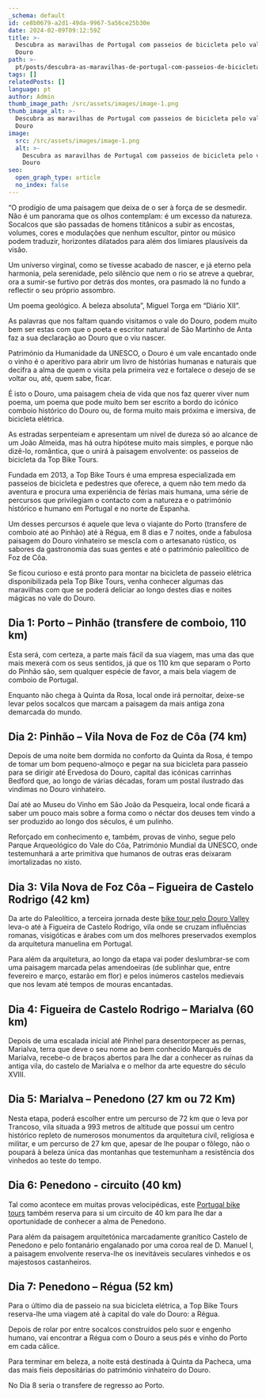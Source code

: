 ```yaml
---
_schema: default
id: ce8b0679-a2d1-49da-9967-5a56ce25b30e
date: 2024-02-09T09:12:59Z
title: >-
  Descubra as maravilhas de Portugal com passeios de bicicleta pelo vale do
  Douro
path: >-
  pt/posts/descubra-as-maravilhas-de-portugal-com-passeios-de-bicicleta-pelo-vale-do-douro
tags: []
relatedPosts: []
language: pt
author: Admin
thumb_image_path: /src/assets/images/image-1.png
thumb_image_alt: >-
  Descubra as maravilhas de Portugal com passeios de bicicleta pelo vale do
  Douro
image:
  src: /src/assets/images/image-1.png
  alt: >-
    Descubra as maravilhas de Portugal com passeios de bicicleta pelo vale do
    Douro
seo:
  open_graph_type: article
  no_index: false
---
```


“O prodígio de uma paisagem que deixa de o ser à força de se desmedir. Não é um
panorama que os olhos contemplam: é um excesso da natureza. Socalcos que são
passadas de homens titânicos a subir as encostas, volumes, cores e modulações
que nenhum escultor, pintor ou músico podem traduzir, horizontes dilatados para
além dos limiares plausíveis da visão.

Um universo virginal, como se tivesse acabado de nascer, e já eterno pela
harmonia, pela serenidade, pelo silêncio que nem o rio se atreve a quebrar, ora
a sumir-se furtivo por detrás dos montes, ora pasmado lá no fundo a reflectir o
seu próprio assombro.

Um poema geológico. A beleza absoluta”, Miguel Torga em “Diário XII”.

As palavras que nos faltam quando visitamos o vale do Douro, podem muito bem ser
estas com que o poeta e escritor natural de São Martinho de Anta faz a sua
declaração ao Douro que o viu nascer.

Património da Humanidade da UNESCO, o Douro é um vale encantado onde o vinho é o
aperitivo para abrir um livro de histórias humanas e naturais que decifra a alma
de quem o visita pela primeira vez e fortalece o desejo de se voltar ou, até,
quem sabe, ficar.

É isto o Douro, uma paisagem cheia de vida que nos faz querer viver num poema,
um poema que pode muito bem ser escrito a bordo do icónico comboio histórico do
Douro ou, de forma muito mais próxima e imersiva, de bicicleta elétrica.

As estradas serpenteiam e apresentam um nível de dureza só ao alcance de um João
Almeida, mas há outra hipótese muito mais simples, e porque não dizê-lo,
romântica, que o unirá à paisagem envolvente: os passeios de bicicleta da Top
Bike Tours.

Fundada em 2013, a Top Bike Tours é uma empresa especializada em passeios de
bicicleta e pedestres que oferece, a quem não tem medo da aventura e procura uma
experiência de férias mais humana, uma série de percursos que privilegiam o
contacto com a natureza e o património histórico e humano em Portugal e no norte
de Espanha.

Um desses percursos é aquele que leva o viajante do Porto (transfere de comboio
até ao Pinhão) até à Régua, em 8 dias e 7 noites, onde a fabulosa paisagem do
Douro vinhateiro se mescla com o artesanato rústico, os sabores da gastronomia
das suas gentes e até o património paleolítico de Foz de Côa.

Se ficou curioso e está pronto para montar na bicicleta de passeio elétrica
disponibilizada pela Top Bike Tours, venha conhecer algumas das maravilhas com
que se poderá deliciar ao longo destes dias e noites mágicas no vale do Douro.

## Dia 1: Porto – Pinhão (transfere de comboio, 110 km)

Esta será, com certeza, a parte mais fácil da sua viagem, mas uma das que mais
mexerá com os seus sentidos, já que os 110 km que separam o Porto do Pinhão são,
sem qualquer espécie de favor, a mais bela viagem de comboio de Portugal.

Enquanto não chega à Quinta da Rosa, local onde irá pernoitar, deixe-se levar
pelos socalcos que marcam a paisagem da mais antiga zona demarcada do mundo.

## Dia 2: Pinhão – Vila Nova de Foz de Côa (74 km)

Depois de uma noite bem dormida no conforto da Quinta da Rosa, é tempo de tomar
um bom pequeno-almoço e pegar na sua bicicleta para passeio para se dirigir até
Ervedosa do Douro, capital das icónicas carrinhas&nbsp; Bedford que, ao longo de
várias décadas, foram um postal ilustrado das vindimas no Douro vinhateiro.

Daí até ao Museu do Vinho em São João da Pesqueira, local onde ficará a saber um
pouco mais sobre a forma como o néctar dos deuses tem vindo a ser produzido ao
longo dos séculos, é um pulinho.

Reforçado em conhecimento e, também, provas de vinho, segue pelo Parque
Arqueológico do Vale do Côa, Património Mundial da UNESCO, onde testemunhará a
arte primitiva que humanos de outras eras deixaram imortalizadas no xisto.

## Dia 3: Vila Nova de Foz Côa – Figueira de Castelo Rodrigo (42 km)

Da arte do Paleolítico, a terceira jornada deste
[bike tour pelo Douro Valley](https://topbiketoursportugal.com/douro-valley-full-day-bike-ride)
leva-o até à Figueira de Castelo Rodrigo, vila onde se cruzam influências
romanas, visigóticas e árabes com um dos melhores preservados exemplos da
arquitetura manuelina em Portugal.

Para além da arquitetura, ao longo da etapa vai poder deslumbrar-se com uma
paisagem marcada pelas amendoeiras (de sublinhar que, entre fevereiro e março,
estarão em flor) e pelos inúmeros castelos medievais que nos levam até tempos de
mouras encantadas.

## Dia 4: Figueira de Castelo Rodrigo – Marialva (60 km)

Depois de uma escalada inicial até Pinhel para desentorpecer as pernas,
Marialva, terra que deve o seu nome ao bem conhecido Marquês de Marialva,
recebe-o de braços abertos para lhe dar a conhecer as ruínas da antiga vila, do
castelo de Marialva e o melhor da arte equestre do século XVIII.

## Dia 5: Marialva – Penedono (27 km ou 72 Km)

Nesta etapa, poderá escolher entre um percurso de 72 km que o leva por Trancoso,
vila situada a 993 metros de altitude que possui um centro histórico repleto de
numerosos monumentos da arquitetura civil, religiosa e militar, e um percurso de
27 km que, apesar de lhe poupar o fôlego, não o poupará à beleza única das
montanhas que testemunham a resistência dos vinhedos ao teste do tempo.

## Dia 6: Penedono - circuito (40 km)

Tal como acontece em muitas provas velocipédicas, este
[Portugal bike tours](https://topbiketoursportugal.com/) também reserva para si
um circuito de 40 km para lhe dar a oportunidade de conhecer a alma de Penedono.

Para além da paisagem arquitetónica marcadamente granítico Castelo de Penedono e
pelo fontanário engalanado por uma coroa real de D. Manuel I, a paisagem
envolvente reserva-lhe os inevitáveis seculares vinhedos e os majestosos
castanheiros.

## Dia 7: Penedono – Régua (52 km)

Para o último dia de passeio na sua bicicleta elétrica, a Top Bike Tours
reserva-lhe uma viagem até à capital do vale do Douro: a Régua.

Depois de rolar por entre socalcos construídos pelo suor e engenho humano, vai
encontrar a Régua com o Douro a seus pés e vinho do Porto em cada cálice.

Para terminar em beleza, a noite está destinada à Quinta da Pacheca, uma das
mais fieis depositárias do património vinhateiro do Douro.

No Dia 8 seria o transfere de regresso ao Porto.
